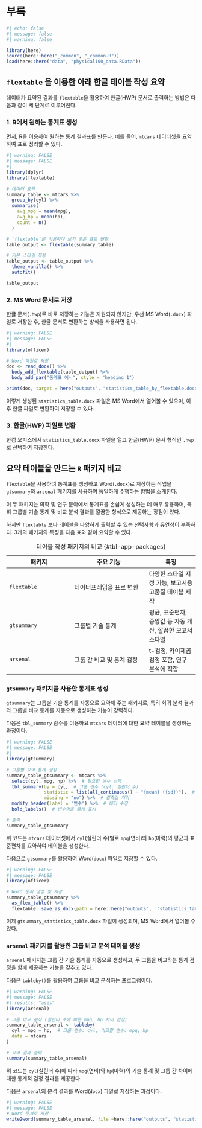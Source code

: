 # 부록 {.appendix}


```r
#| echo: false
#| message: false
#| warning: false

library(here)
source(here::here("_common", "_common.R"))
load(here::here("data", "physical100_data.RData"))
```

## `flextable` 을 이용한 아래 한글 테이블 작성 요약 {#sec-app-hwp} 

데이터가 요약된 결과를 `flextable`을 활용하여 한글(HWP) 문서로 출력하는 방법은 다음과 같이 세 단계로 이루어진다.  

### 1. R에서 원하는 통계표 생성

먼저, R을 이용하여 원하는 통계 결과표를 만든다. 예를 들어, `mtcars` 데이터셋을 요약하여 표로 정리할 수 있다.  

```r
#| warning: FALSE
#| message: FALSE
#| 
library(dplyr)
library(flextable)

# 데이터 요약
summary_table <- mtcars %>%
  group_by(cyl) %>%
  summarise(
    avg_mpg = mean(mpg),
    avg_hp = mean(hp),
    count = n()
  )

# `flextable`을 이용하여 보기 좋은 표로 변환
table_output <- flextable(summary_table)

# 기본 스타일 적용
table_output <- table_output %>%
  theme_vanilla() %>%
  autofit()

table_output
```


### 2. MS Word 문서로 저장  

한글 문서(`.hwp`)로 바로 저장하는 기능은 지원되지 않지만, 우선 MS Word(`.docx`) 파일로 저장한 후, 한글 문서로 변환하는 방식을 사용하면 된다.  

```r
#| warning: FALSE
#| message: FALSE
#| 
library(officer)

# Word 파일로 저장
doc <- read_docx() %>%
  body_add_flextable(table_output) %>%
  body_add_par("통계표 예시", style = "heading 1")

print(doc, target = here("outputs", "statistics_table_by_flextable.docx"))
```

이렇게 생성된 `statistics_table.docx` 파일은 MS Word에서 열어볼 수 있으며, 이후 한글 파일로 변환하여 저장할 수 있다.  


### 3. 한글(HWP) 파일로 변환  

한컴 오피스에서 `statistics_table.docx` 파일을 열고 한글(HWP) 문서 형식인 `.hwp` 로 선택하여 저장한다.  

## 요약 테이블을 만드는 `R` 패키지 비교 {#sec-app-packages}


`flextable`을 사용하여 통계표를 생성하고 Word(`.docx`)로 저장하는 작업을 `gtsummary`와 `arsenal` 패키지를 사용하여 동일하게 수행하는 방법을 소개한다.  

이 두 패키지는 의학 및 연구 분야에서 통계표를 손쉽게 생성하는 데 매우 유용하며, 특히 그룹별 기술 통계 및 비교 분석 결과를 깔끔한 형식으로 제공하는 장점이 있다.  

하지만 `flextable` 보다 테이블을 다양하게 출력할 수 있는 선택사항과 유연성이 부족하다. 3개의 패키지의 특징을 다음 표와 같이 요약할 수 있다.


| 패키지 | 주요 기능 | 특징 |
|--------|---------|------|
| `flextable` | 데이터프레임을 표로 변환 | 다양한 스타일 지정 가능, 보고서용 고품질 테이블 제작 |
| `gtsummary` | 그룹별 기술 통계 | 평균, 표준편차, 중앙값 등 자동 계산, 깔끔한 보고서 스타일 |
| `arsenal` | 그룹 간 비교 및 통계 검정 | t-검정, 카이제곱 검정 포함, 연구 분석에 적합 |
: 테이블 작성 패키지의 비교 {#tbl-app-packages}

###  `gtsummary` 패키지를 사용한 통계표 생성  

`gtsummary`는 그룹별 기술 통계를 자동으로 요약해 주는 패키지로, 특히 회귀 분석 결과와 그룹별 비교 통계를 자동으로 생성하는 기능이 강력하다.  

다음은 `tbl_summary` 람수를 이용하요 `mtcars` 데이터에 대한  요약 테이블을 생성하는 과정이다.

```r
#| warning: FALSE
#| message: FALSE
#| 
library(gtsummary)

# 그룹별 요약 통계 생성
summary_table_gtsummary <- mtcars %>%
  select(cyl, mpg, hp) %>%  # 필요한 변수 선택
  tbl_summary(by = cyl,  # 그룹 변수 (cyl: 실린더 수)
              statistic = list(all_continuous() ~ "{mean} ({sd})"),  # 평균과 표준편차 표시
              missing = "no") %>%  # 결측값 처리
  modify_header(label = "변수") %>%  # 헤더 수정
  bold_labels()  # 변수명을 굵게 표시

# 출력
summary_table_gtsummary
```

위 코드는 `mtcars` 데이터셋에서 `cyl`(실린더 수)별로 `mpg`(연비)와 `hp`(마력)의 평균과 표준편차를 요약하여 테이블을 생성한다.  

다음으로  `gtsummary`를 활용하여 Word(`docx`) 파일로 저장할 수 있다.

```r
#| warning: FALSE
#| message: FALSE
library(officer)

# Word 문서 생성 및 저장
summary_table_gtsummary %>%
  as_flex_table() %>%
  flextable::save_as_docx(path = here::here("outputs",  "statistics_table_by_gtsummary.docx"))
```

이제 `gtsummary_statistics_table.docx` 파일이 생성되며, MS Word에서 열어볼 수 있다.  


###  `arsenal` 패키지를 활용한 그룹 비교 분석 테이블 생성  

`arsenal` 패키지는 그룹 간 기술 통계를 자동으로 생성하고, 두 그룹을 비교하는 통계 검정을 함께 제공하는 기능을 갖추고 있다.  

다음은  `tableby()`를 활용하여 그룹을 비교 분석하는 프로그램이다.

```r
#| warning: FALSE
#| message: FALSE
#| results: "asis"
library(arsenal)

# 그룹 비교 분석 (실린더 수에 따른 mpg, hp 차이 검정)
summary_table_arsenal <- tableby(
  cyl ~ mpg + hp,  # 그룹 변수: cyl, 비교할 변수: mpg, hp
  data = mtcars
)

# 요약 결과 출력
summary(summary_table_arsenal)
```

위 코드는 `cyl`(실린더 수)에 따라 `mpg`(연비)와 `hp`(마력)의 기술 통계 및 그룹 간 차이에 대한 통계적 검정 결과를 제공한다. 


다음은 `arsenal`의 분석 결과를 Word(`docx`) 파일로 저장하는 과정이다.

```r
#| warning: FALSE
#| message: FALSE
# Word 문서로 저장
write2word(summary_table_arsenal, file =here::here("outputs", "statistics_table_by_arsenal.docx"))
```

 


